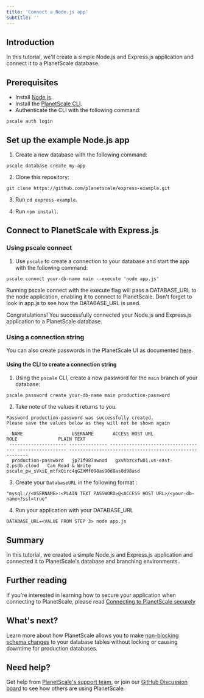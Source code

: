 ```yaml
---
title: 'Connect a Node.js app'
subtitle: ''
---
```


## Introduction

In this tutorial, we'll create a simple Node.js and Express.js application and connect it to a PlanetScale database.

## Prerequisites

- Install [Node.js](https://nodejs.org/en/download/).
- Install the [PlanetScale CLI](https://github.com/planetscale/cli).
- Authenticate the CLI with the following command:

```
pscale auth login
```

## Set up the example Node.js app

1. Create a new database with the following command:

```
pscale database create my-app
```

2. Clone this repository:

```
git clone https://github.com/planetscale/express-example.git
```

3. Run `cd express-example`.

4. Run `npm install`.

## Connect to PlanetScale with Express.js

### Using pscale connect

1. Use `pscale` to create a connection to your database and start the app with the following command:

```
pscale connect your-db-name main --execute 'node app.js'
```

<InfoBlock type='tip'>
  Running pscale connect with the execute flag will pass a DATABASE_URL to the node application, enabling it to connect
  to PlanetScale. Don't forget to look in app.js to see how the DATABASE_URL is used.
</InfoBlock>

Congratulations! You successfully connected your Node.js and Express.js application to a PlanetScale database.

### Using a connection string

You can also create passwords in the PlanetScale UI as documented [here](/concepts/connection-strings#creating-a-password).

#### Using the CLI to create a connection string

1. Using the `pscale` CLI, create a new password for the `main` branch of your database:

```
pscale password create your-db-name main production-password
```

2. Take note of the values it returns to you.

```
Password production-password was successfully created.
Please save the values below as they will not be shown again

  NAME                  USERNAME       ACCESS HOST URL                     ROLE               PLAIN TEXT
 --------------------- -------------- ----------------------------------- ------------------ -------------------------------------------------------
  production-password   jp71f987awnod   gxvhbzcxfw01.us-east-2.psdb.cloud   Can Read & Write   pscale_pw_sVkiE_mtfxQirc4qGZXMf098as90d8as0d98asd
```

3. Create your `DatabaseURL` in the following format :

```
"mysql://<USERNAME>:<PLAIN TEXT PASSWORD>@<ACCESS HOST URL>/<your-db-name>?ssl=true"
```

4. Run your application with your DATABASE_URL

```
DATABASE_URL=<VALUE FROM STEP 3> node app.js
```

## Summary

In this tutorial, we created a simple Node.js and Express.js application and connected it to PlanetScale's database and branching environments.

## Further reading

If you're interested in learning how to secure your application when connecting to PlanetScale,
please read [Connecting to PlanetScale securely](/reference/planetscale-security)

## What's next?

Learn more about how PlanetScale allows you to make [non-blocking schema changes](/concepts/nonblocking-schema-changes) to your database tables without locking or causing downtime for production databases.

## Need help?

Get help from [PlanetScale's support team](https://www.planetscale.com/support), or join our [GitHub Discussion board](https://github.com/planetscale/beta/discussions) to see how others are using PlanetScale.
